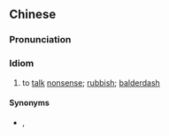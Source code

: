 {{also|胡说八道}}
==Chinese==
{{zh-forms|s=胡说八道|type=211}}

===Pronunciation===
{{zh-pron
|m=húshuōbādào
|c=wu4 syut3 baat3 dou6
|cat=id
}}

===Idiom===
{{zh-idiom}}

# to [[talk]] [[nonsense]]; [[rubbish]]; [[balderdash]]
#: {{zh-x|這 篇 報告 簡直 是 胡說八道！|''This report is '''rubbish'''!''}}

====Synonyms====
* {{qualifier|Cantonese}} {{zh-l|[[亂咁]][[噏]]|tr=lyun6 gam3 ap1}}, {{zh-l|亂噏廿四|tr=lyun6-2 ap1 jaa6 sei3}}